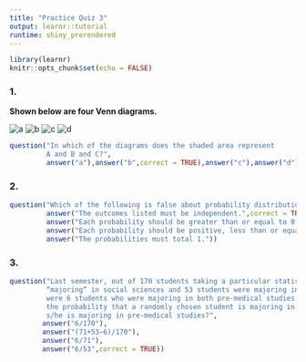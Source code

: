 ```yaml
---
title: "Practice Quiz 3"
output: learnr::tutorial
runtime: shiny_prerendered
---
```


```r
library(learnr)
knitr::opts_chunk$set(echo = FALSE)
```

### 1.
<b>Shown below are four Venn diagrams.</b>

![a](fig1.jpg) ![b](fig2.jpg) ![c](fig3.jpg) ![d](fig4.jpg)

```r
question("In which of the diagrams does the shaded area represent
         A and B and C?",
         answer("a"),answer("b",correct = TRUE),answer("c"),answer("d"))
```

### 2.

```r
question("Which of the following is false about probability distributions?",
         answer("The outcomes listed must be independent.",correct = TRUE),
         answer("Each probability should be greater than or equal to 0."),
         answer("Each probability should be positive, less than or equal to 1."),
         answer("The probabilities must total 1."))
```

### 3.

```r
question("Last semester, out of 170 students taking a particular statistics class, 71 students were
         “majoring” in social sciences and 53 students were majoring in pre-medical studies. There
         were 6 students who were majoring in both pre-medical studies and social sciences. What is
         the probability that a randomly chosen student is majoring in social sciences, given that 
         s/he is majoring in pre-medical studies?",
        answer("6/170"),
        answer("(71+53−6)/170"),
        answer("6/71"),
        answer("6/53",correct = TRUE))
```